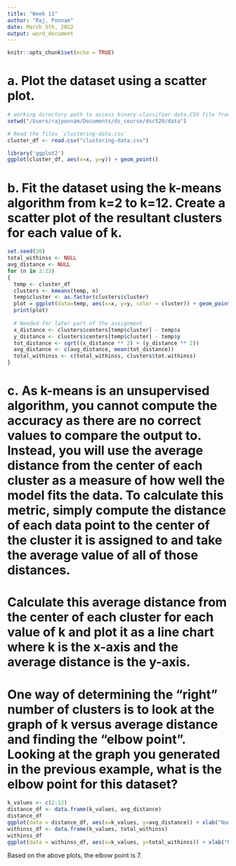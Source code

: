 ```yaml
---
title: "Week 11"
author: "Raj, Ponnam"
date: March 5th, 2022
output: word_document
---
```



```r
knitr::opts_chunk$set(echo = TRUE)

```
# a. Plot the dataset using a scatter plot.
```r

# working directory path to access binary-classifier-data.CSV file from local drive
setwd("/Users/rajponnam/Documents/ds_course/dsc520/data")

# Read the files `clustering-data.csv` 
cluster_df <- read.csv("clustering-data.csv")

library('ggplot2')
ggplot(cluster_df, aes(x=x, y=y)) + geom_point()

```
# b. Fit the dataset using the k-means algorithm from k=2 to k=12. Create a scatter plot of the resultant clusters for each value of k.
```r
set.seed(20)
total_withinss <- NULL
avg_distance <- NULL
for (n in 2:12)
{
  temp <- cluster_df
  clusters <- kmeans(temp, n)
  temp$cluster <- as.factor(clusters$cluster)
  plot = ggplot(data=temp, aes(x=x, y=y, color = cluster)) + geom_point() + geom_point(data = as.data.frame(clusters$centers), color = "black", size = 2) + ggtitle(paste("K-Means Plot for k =", n))
  print(plot)
  
  # Needed for later part of the assignment
  x_distance <- clusters$centers[temp$cluster] - temp$x
  y_distance <- clusters$centers[temp$cluster] - temp$y
  tot_distance <- sqrt((x_distance ** 2) + (y_distance ** 2))
  avg_distance <- c(avg_distance, mean(tot_distance))
  total_withinss <- c(total_withinss, clusters$tot.withinss)
}
```

# c. As k-means is an unsupervised algorithm, you cannot compute the accuracy as there are no correct values to compare the output to. Instead, you will use the average distance from the center of each cluster as a measure of how well the model fits the data. To calculate this metric, simply compute the distance of each data point to the center of the cluster it is assigned to and take the average value of all of those distances.

# Calculate this average distance from the center of each cluster for each value of k and plot it as a line chart where k is the x-axis and the average distance is the y-axis.

# One way of determining the “right” number of clusters is to look at the graph of k versus average distance and finding the “elbow point”. Looking at the graph you generated in the previous example, what is the elbow point for this dataset?

```r
k_values <- c(2:12)
distance_df <- data.frame(k_values, avg_distance)
distance_df
ggplot(data = distance_df, aes(x=k_values, y=avg_distance)) + xlab("Number of clusters (K)") + ylab("Average Distance") +  geom_point() + geom_line(color = "blue")
withinss_df <- data.frame(k_values, total_withinss)
withinss_df
ggplot(data = withinss_df, aes(x=k_values, y=total_withinss)) + xlab("Number of clusters (K)") + ylab("Total within-clusters sum of squares") + geom_point() + geom_line(color = "blue")

```

Based on the above plots, the elbow point is 7.
